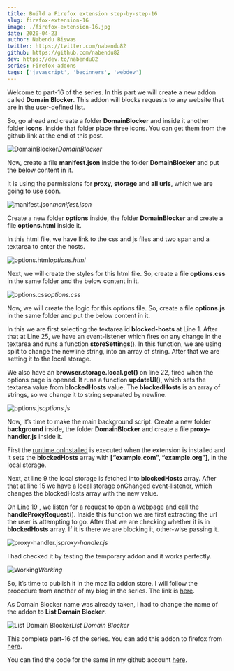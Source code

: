 ```yaml
---
title: Build a Firefox extension step-by-step-16
slug: firefox-extension-16
image: ./firefox-extension-16.jpg
date: 2020-04-23
author: Nabendu Biswas
twitter: https://twitter.com/nabendu82
github: https://github.com/nabendu82
dev: https://dev.to/nabendu82
series: Firefox-addons
tags: ['javascript', 'beginners', 'webdev']
---
```


Welcome to part-16 of the series. In this part we will create a new addon called **Domain Blocker**. This addon will blocks requests to any website that are in the user-defined list.

So, go ahead and create a folder **DomainBlocker** and inside it another folder **icons**. Inside that folder place three icons. You can get them from the github link at the end of this post.

![DomainBlocker](https://ik.imagekit.io/thewebdev/FirefoxAddons/16/1_2OXBDMN2a.png)*DomainBlocker*

Now, create a file **manifest.json** inside the folder **DomainBlocker** and put the below content in it.

It is using the permissions for **proxy, storage** and **all urls**, which we are going to use soon.

![manifest.json](https://ik.imagekit.io/thewebdev/FirefoxAddons/16/2_5qLDMhh-qR.png)*manifest.json*

Create a new folder **options** inside, the folder **DomainBlocker** and create a file **options.html** inside it.

In this html file, we have link to the css and js files and two span and a textarea to enter the hosts.

![options.html](https://ik.imagekit.io/thewebdev/FirefoxAddons/16/3_UywaPIgLWv.png)*options.html*

Next, we will create the styles for this html file. So, create a file **options.css** in the same folder and the below content in it.

![options.css](https://ik.imagekit.io/thewebdev/FirefoxAddons/16/4_brexDScVd3.png)*options.css*

Now, we will create the logic for this options file. So, create a file **options.js** in the same folder and put the below content in it.

In this we are first selecting the textarea id **blocked-hosts** at Line 1. After that at Line 25, we have an event-listener which fires on any change in the textarea and runs a function **storeSettings**(). In this function, we are using split to change the newline string, into an array of string. After that we are setting it to the local storage.

We also have an **browser.storage.local.get()** on line 22, fired when the options page is opened. It runs a function **updateUI**(), which sets the textarea value from **blockedHosts** value. The **blockedHosts** is an array of strings, so we change it to string separated by newline.

![options.js](https://ik.imagekit.io/thewebdev/FirefoxAddons/16/5_xB_HacCw9.png)*options.js*

Now, it’s time to make the main background script. Create a new folder **background** inside, the folder **DomainBlocker** and create a file **proxy-handler.js** inside it.

First the [runtime.onInstalled](https://developer.mozilla.org/en-US/docs/Mozilla/Add-ons/WebExtensions/API/runtime/onInstalled) is executed when the extension is installed and it sets the **blockedHosts** array with **[“example.com”, “example.org”]**, in the local storage.

Next, at line 9 the local storage is fetched into **blockedHosts** array. After that at line 15 we have a local storage onChanged event-listener, which changes the blockedHosts array with the new value.

On Line 19 , we listen for a request to open a webpage and call the **handleProxyRequest**(). Inside this function we are first extracting the url the user is attempting to go. After that we are checking whether it is in **blockedHosts** array. If it is there we are blocking it, other-wise passing it.

![proxy-handler.js](https://ik.imagekit.io/thewebdev/FirefoxAddons/16/6_W6vJ7aAG-.png)*proxy-handler.js*

I had checked it by testing the temporary addon and it works perfectly.

![Working](https://ik.imagekit.io/thewebdev/FirefoxAddons/16/7_JjX0HqY36T.gif)*Working*

So, it’s time to publish it in the mozilla addon store. I will follow the procedure from another of my blog in the series. The link is [here](https://dev.to/nabendu82/creating-firefox-browser-extensions-2-3gpn).

As Domain Blocker name was already taken, i had to change the name of the addon to **List Domain Blocker**.

![List Domain Blocker](https://ik.imagekit.io/thewebdev/FirefoxAddons/16/8_qCvTod3OJ.png)*List Domain Blocker*

This complete part-16 of the series. You can add this addon to firefox from [here](https://addons.mozilla.org/en-US/firefox/addon/list-domain-blocker/).

You can find the code for the same in my github account [here](https://github.com/nabendu82/Addons).
